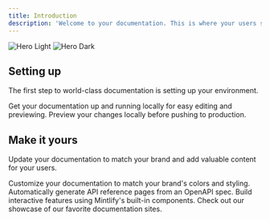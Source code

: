 ```yaml
---
title: Introduction
description: 'Welcome to your documentation. This is where your users start their journey.'
---
```


<img
  className="block dark:hidden"
  src="/images/hero-light.svg"
  alt="Hero Light"
/>
<img
  className="hidden dark:block"
  src="/images/hero-dark.svg"
  alt="Hero Dark"
/>

## Setting up

The first step to world-class documentation is setting up your environment.

<CardGroup cols={2}>
  <Card
    title="Edit Your Docs"
    icon="pen-to-square"
    href="https://mintlify.com/docs/quickstart"
  >
    Get your documentation up and running locally for easy editing and previewing.
  </Card>
  <Card
    title="Preview Changes"
    icon="eye"
    href="https://mintlify.com/docs/development"
  >
    Preview your changes locally before pushing to production.
  </Card>
</CardGroup>

## Make it yours

Update your documentation to match your brand and add valuable content for your users.

<CardGroup cols={2}>
  <Card
    title="Customize Style"
    icon="palette"
    href="https://mintlify.com/docs/settings/global"
  >
    Customize your documentation to match your brand's colors and styling.
  </Card>
  <Card
    title="Reference APIs"
    icon="code"
    href="https://mintlify.com/docs/api-playground/openapi"
  >
    Automatically generate API reference pages from an OpenAPI spec.
  </Card>
  <Card
    title="Add Components"
    icon="screwdriver-wrench"
    href="https://mintlify.com/docs/components/accordion"
  >
    Build interactive features using Mintlify's built-in components.
  </Card>
  <Card
    title="Get Inspiration"
    icon="stars"
    href="https://mintlify.com/customers"
  >
    Check out our showcase of our favorite documentation sites.
  </Card>
</CardGroup>